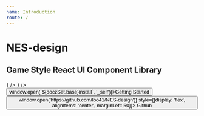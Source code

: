 ```yaml
---
name: Introduction
route: /
---
```



# NES-design

## Game Style React UI Component Library

<div style={{
  height: 150,
  display: 'flex', 
  alignItems: 'center',
  width: 350,
  justifyContent: 'center'
}}>
  <RadioGroup>
    <Radio 
      defaultChecked 
      autoFocus 
      value="start" 
      children={<Icon customClass="snes-logo" />}
    />
    <Radio 
      value="github"
      children={
        <Icon customClass="snes-jp-logo" />
      } />
  </RadioGroup>
</div>

<div style={{ display: 'flex', alignItems: 'center',  fontSize: 20}} >
  <Button type="text" onClick={() => window.open(`${doczSet.base}install`, '_self')}>Getting Started</Button>
  <Button
    type="text"
    onClick={() => window.open('https://github.com/loo41/NES-design')}
    style={{display: 'flex', alignItems: 'center', marginLeft: 50}}>
    Github <Icon name="github" />
  </Button>
</div>

